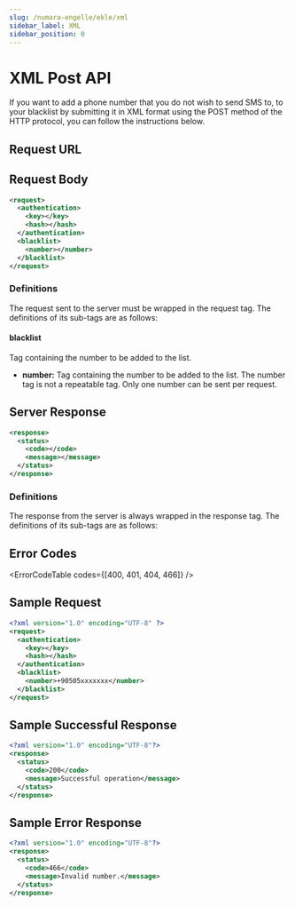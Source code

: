 ```yaml
---
slug: /numara-engelle/ekle/xml
sidebar_label: XML
sidebar_position: 0
---
```



# XML Post API
If you want to add a phone number that you do not wish to send SMS to, to your blacklist by submitting it in XML format using the POST method of the HTTP protocol, you can follow the instructions below.

## Request URL

<RequestURL type="POST" url="https://api.iletimerkezi.com/v1/add-blacklist" />

## Request Body

```xml
<request>
  <authentication>
    <key></key>
    <hash></hash>
  </authentication>
  <blacklist>
    <number></number>
  </blacklist>
</request>
```

### Definitions

The request sent to the server must be wrapped in the <Badge>request</Badge> tag. The definitions of its sub-tags are as follows:

<AccessDescription />

#### blacklist
Tag containing the number to be added to the list.

+ **number:** Tag containing the number to be added to the list. The <Badge>number</Badge> tag is not a repeatable tag. Only one number can be sent per request.

## Server Response

```xml
<response>
  <status>
    <code></code>
    <message></message>
  </status>
</response>
```

### Definitions

The response from the server is always wrapped in the <Badge>response</Badge> tag. The definitions of its sub-tags are as follows:

<ResponseStatus />

## Error Codes

<ErrorCodeTable codes={[400, 401, 404, 466]} />

## Sample Request
```xml
<?xml version="1.0" encoding="UTF-8" ?>
<request>
  <authentication>
    <key></key>
    <hash></hash>
  </authentication>
  <blacklist>
    <number>+90505xxxxxxx</number>
  </blacklist>
</request>
```

## Sample Successful Response
```xml
<?xml version="1.0" encoding="UTF-8"?>
<response>
  <status>
    <code>200</code>
    <message>Successful operation</message>
  </status>
</response>
```

## Sample Error Response
```xml
<?xml version="1.0" encoding="UTF-8"?>
<response>
  <status>
    <code>466</code>
    <message>Invalid number.</message>
  </status>
</response>
```